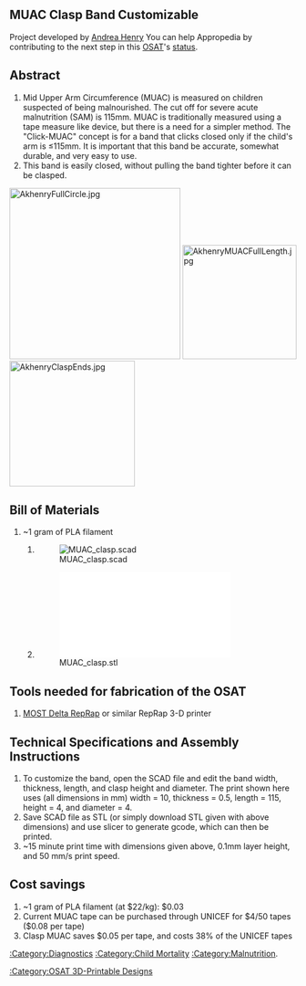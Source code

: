 {{777}}
==MUAC Clasp Band Customizable==
Project developed by [[User:akhenry|Andrea Henry]]
{{Statusboxtop}}
{{status-design}}
{{status-prototype}}
You can help Appropedia by contributing to the next step in this [[OSAT]]'s [[:Category:Status|status]].
{{boxbottom}}

==Abstract==
# Mid Upper Arm Circumference (MUAC) is measured on children suspected of being malnourished. The cut off for severe acute malnutrition (SAM) is 115mm. MUAC is traditionally measured using a tape measure like device, but there is a need for a simpler method. The "Click-MUAC" concept is for a band that clicks closed only if the child's arm is ≤115mm. It is important that this band be accurate, somewhat durable, and very easy to use. 
# This band is easily closed, without pulling the band tighter before it can be clasped.  

[[Image:AkhenryFullCircle.jpg|300px|bottom]]    [[Image:AkhenryMUACFullLength.jpg|200px|bottom]]    [[Image:AkhenryClaspEnds.jpg|220px|bottom]]

== Bill of Materials==
# ~1 gram of PLA filament
## [[File:MUAC clasp.scad]]
## [[File:MUAC clasp.stl]]

== Tools needed for fabrication of the OSAT==
# [[Athena Build Overview| MOST Delta RepRap]] or similar RepRap 3-D printer


== Technical Specifications and Assembly Instructions==
# To customize the band, open the SCAD file and edit the band width, thickness, length, and clasp height and diameter. The print shown here uses (all dimensions in mm) width = 10, thickness = 0.5, length = 115, height = 4, and diameter = 4.
# Save SCAD file as STL (or simply download STL given with above dimensions) and use slicer to generate gcode, which can then be printed.
# ~15 minute print time with dimensions given above, 0.1mm layer height, and 50 mm/s print speed.

== Cost savings==
# ~1 gram of PLA filament (at $22/kg): $0.03
# Current MUAC tape can be purchased through UNICEF for $4/50 tapes ($0.08 per tape)
# Clasp MUAC saves $0.05 per tape, and costs 38% of the UNICEF tapes


[[:Category:Diagnostics]]
[[:Category:Child Mortality]]
[[:Category:Malnutrition]].

[[:Category:OSAT 3D-Printable Designs]]